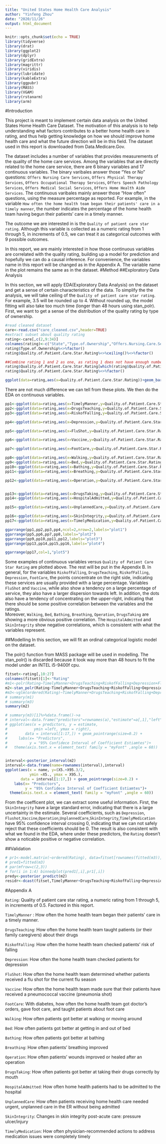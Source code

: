```yaml
---
title: "United States Home Health Care Analysis"
author: "Yinfeng Zhou"
date: "2020/11/26"
output: html_document
---
```


```r
knitr::opts_chunk$set(echo = TRUE)
library(tidyverse)
library(drat)
library(ggplot2)
library(dplyr)
library(gridExtra)
library(magrittr)
library(viridis)
library(lubridate)
library(kableExtra)
library(ggpubr)
library(MASS)
library(VGAM)
library(rstanarm)
library(arm)
```

#Introduction

This project is meant to implement certain data analysis on the United States Home Health Care Dataset. The motivation of this analysis is to help understanding what factors contributes to a better home health care in rating, and thus help getting knowledge on how we should improve home health care and what the future direction will be in this field. The dataset used in this report is downloaded from Data.Medicare.Gov.

The dataset includes a number of variables that provides measurements of the quality of the home care services. Among the variables that are directly related to the home care service, there are 6 binary variables and 17 continuous variables. The binary varibales answer those "Yes or No" questions: `Offers Nursing Care Services`, `Offers Physical Therapy Services`, `Offers Occupational Therapy Services`, `Offers Speech Pathology Services`, `Offers Medical Social Services`, `Offers Home Health Aide Services`. The continuous varibales mainly answer those "How often" questions, using the measure percentage as reported. For example, in the variable `How often the home health team began their patients' care in a timely manner`, the number indicates the percentage of the home health team having begun their patients' care in a timely manner.    

The outcome we are interested in is the `Quality of patient care star rating`. Although this variable is collected as a numeric rating from 1 through 5, in increments of 0.5, we can treat it as categorical outcomes with 9 possible outcomes. 

In this report, we are mainly interested in how those continuous variables are correlated with the quality rating, building up a model for prediction and hopefully we can do a causal inference. For convenience, the variables name in this report will be changed as in the Appendix A. The variable name in the plot remains the same as in the dataset.
#Method
##Exploratory Data Analysis

In this section, we will apply EDA(Exploratory Data Analysis) on the dataset and get a sense of certain characteristics of the data. To simplify the the analysis, we will take ceiling of the `Quality of patient care star rating`. For example, 3.5 will be rounded up to 4. Without rounded up, the model fitting will also take too much time (longer than 48 hours using stan_polr).    
First, we want to get a sense of the distribution of the quality rating by type of ownership.

```r
#read cleaned dataset
care<-read.csv("care_cleaned.csv",header=TRUE)
#extract subset about quality rating
rating<-care[,c(2,9:34)]
colnames(rating)<-c("State","Type.of.Ownership","Offers.Nursing.Care.Services","Offers.Physical.Therapy.Services",                                                                                     "Offers.Occupational.Therapy.Services" ,                                                                   "Offers.Speech.Pathology.Services" ,                                                                        "Offers.Medical.Social.Services" ,                                                                          "Offers.Home.Health.Aide.Services",                                                                        "Date.Certified"            ,                                                                              "Quality.of.Patient.Care.Star.Rating", "TimelyManner","DrugsTeaching","RiskofFalling","Depression","FluShot","Vaccine","FootCare","Walking","Bed","Bathing","Breathing","Operation","DrugsTaking","HospitalAdmitted","UnplannedCare","SkinIntegrity","TimelyMedication")
rating$Type.of.Ownership%<>%factor()
rating$Quality.of.Patient.Care.Star.Rating%<>%ceiling()%<>%factor()
```

```r
##Combine rating 1 and 2 as one, as rating 1 does not have enough number
rating$Quality.of.Patient.Care.Star.Rating[which(rating$Quality.of.Patient.Care.Star.Rating==1)]<-2
rating$Quality.of.Patient.Care.Star.Rating%<>%factor()

ggplot(data=rating,aes(x=Quality.of.Patient.Care.Star.Rating))+geom_bar(stat="count",aes(fill=Type.of.Ownership))+geom_vline(aes(xintercept=mean(Quality.of.Patient.Care.Star.Rating)),color="red")

```


There are not much difference we can tell from these plots. We then do the EDA on continuous variables.

```r
pp1<-ggplot(data=rating,aes(x=TimelyManner,y=Quality.of.Patient.Care.Star.Rating))+geom_point(size=0.01)+geom_jitter(size=0.01)+ylab("Rating")
pp2<-ggplot(data=rating,aes(x=DrugsTeaching,y=Quality.of.Patient.Care.Star.Rating))+geom_point(size=0.01)+geom_jitter(size=0.01)+ylab("Rating")
pp3<-ggplot(data=rating,aes(x=RiskofFalling,y=Quality.of.Patient.Care.Star.Rating))+geom_point(size=0.01)+geom_jitter(size=0.01)+ylab("Rating")

pp4<-ggplot(data=rating,aes(x=Depression,y=Quality.of.Patient.Care.Star.Rating))+geom_point(size=0.01)+geom_jitter(size=0.01)+ylab("Rating")

pp5<-ggplot(data=rating,aes(x=FluShot,y=Quality.of.Patient.Care.Star.Rating))+geom_point(size=0.01)+geom_jitter(size=0.01)+ylab("Rating")

pp6<-ggplot(data=rating,aes(x=Vaccine,y=Quality.of.Patient.Care.Star.Rating))+geom_point(size=0.01)+geom_jitter(size=0.01)+ylab("Rating")

pp7<-ggplot(data=rating,aes(x=FootCare,y=Quality.of.Patient.Care.Star.Rating))+geom_point(size=0.01)+geom_jitter(size=0.01)+ylab("Rating")

pp8<-ggplot(data=rating,aes(x=Walking,y=Quality.of.Patient.Care.Star.Rating))+geom_point(size=0.01)+geom_jitter(size=0.01)+ylab("Rating")
pp9<-ggplot(data=rating,aes(x=Bed,y=Quality.of.Patient.Care.Star.Rating))+geom_point(size=0.01)+geom_jitter(size=0.01)+ylab("Rating")
pp10<-ggplot(data=rating,aes(x=Bathing,y=Quality.of.Patient.Care.Star.Rating))+geom_point(size=0.01)+geom_jitter(size=0.01)+ylab("Rating")
pp11<-ggplot(data=rating,aes(x=Breathing,y=Quality.of.Patient.Care.Star.Rating))+geom_point(size=0.01)+geom_jitter(size=0.01)+ylab("Rating")

pp12<-ggplot(data=rating,aes(x=Operation,y=Quality.of.Patient.Care.Star.Rating))+geom_point(size=0.01)+geom_jitter(size=0.01)+ylab("Rating")


pp13<-ggplot(data=rating,aes(x=DrugsTaking,y=Quality.of.Patient.Care.Star.Rating))+geom_point(size=0.01)+geom_jitter(size=0.01)+ylab("Rating")
pp14<-ggplot(data=rating,aes(x=HospitalAdmitted,y=Quality.of.Patient.Care.Star.Rating))+geom_point(size=0.01)+geom_jitter(size=0.01)+ylab("Rating")

pp15<-ggplot(data=rating,aes(x=UnplannedCare,y=Quality.of.Patient.Care.Star.Rating))+geom_point(size=0.01)+geom_jitter(size=0.01)+ylab("Rating")

pp16<-ggplot(data=rating,aes(x=SkinIntegrity,y=Quality.of.Patient.Care.Star.Rating))+geom_point(size=0.01)+geom_jitter(size=0.01)+ylab("Rating")
pp17<-ggplot(data=rating,aes(x=TimelyMedication,y=Quality.of.Patient.Care.Star.Rating))+geom_point(size=0.01)+geom_jitter(size=0.01)+ylab("Rating")

ggarrange(pp1,pp2,pp3,pp4,ncol=2,nrow=2,labels="plot1")
ggarrange(pp5,pp6,pp7,pp8,labels="plot2")
ggarrange(pp9,pp10,pp11,pp12,labels="plot3")
ggarrange(pp13,pp14,pp15,pp16,labels="plot4")

ggarrange(pp17,col=1,"plot5")

```
Some examples of  continuous variables versus `Quality of Patient Care Star Rating` are plotted above. The rest will be put in the Appendix B. In general, for the variables `RiskofFalling`, `DrugsTeaching`, `RiskofFalling`, `Depression`, `FootCare`, the points concentrate on the right side, indicating these services are usually provided with a large percentage. Variables `FluShot` and `Vaccine`, while also show a tendency on a large percentage of service, they also have a larger dispersion towards left. In addition, the dots also have a tendency of concentrating on the upper-right, indicating that there should be some positive correlation between the variables and the ratings.     
Moreover, `Walking`, `Bed`, `Bathing`, `Breathing`, `Operation`, `DrugsTaking` are showing a more obvious positive correlation. The `HospitalAdmitted` and `SkinIntegrity` show negative correlations, which is consistent with what the variables represent.

##Modelling
In this section, we will fit an ordinal categorical logistic model on the dataset. 


The polr() function from MASS package will be used in modelling. The stan_polr() is discarded because it took way more than 48 hours to fit the model under an INTEL i5-9400f cpu. 
```r
fitset<-rating[,10:27]
colnames(fitset)[1]<-"Rating"
#m1<-polr(Rating~TimelyManner+DrugsTeaching+RiskofFalling+Depression+FluShot+Vaccine+FootCare+Walking+Bed+Bathing+Breathing+Operation+DrugsTaking+HospitalAdmitted+UnplannedCare+SkinIntegrity+TimelyMedication,data=fitset,Hess=TRUE)
m2<-stan_polr(Rating~TimelyManner+DrugsTeaching+RiskofFalling+Depression+FluShot+Vaccine+FootCare+Walking+Bed+Bathing+Breathing+Operation+DrugsTaking+HospitalAdmitted+UnplannedCare+SkinIntegrity+TimelyMedication,data=fitset,prior=R2(0.3,"mean"))
#m3<-vglm(ordered(Rating)~TimelyManner+DrugsTeaching+RiskofFalling+Depression+FluShot+Vaccine+FootCare+Walking+Bed+Bathing+Breathing+Operation+DrugsTaking+HospitalAdmitted+UnplannedCare+SkinIntegrity+TimelyMedication,data=fitset,family=cumulative(parallel = TRUE))
# summary(m1)
# summary(m3)
summary(m2)
```


```r
# summary(m3)[1]%>%data.frame()->a
# interval<-data.frame("predictors"=rownames(a),"estimate"=a[,1],"left"=a[,1]-2*a[,2],"right"=a[,1]+2*a[,2])
# ggplot(aes(x = predictors, y = estimate,
#            ymin =left, ymax = right),
#        data = interval[1:17,]) + geom_pointrange(size=0.2) +
#     labs(x= "Predictors",
#          y = "95% Confidece Interval of Coefficient Estiamtes")+
#   theme(axis.text.x = element_text( family = "myFont" ,angle = 60))


interval<-posterior_interval(m2)
interval<-data.frame(name=rownames(interval),interval)
ggplot(aes(x = name, y=(X5.+X95.)/2,
           ymin =X5., ymax = X95.),
       data = interval[1:17,]) + geom_pointrange(size=0.2) +
    labs(x= "Predictors",
         y = "95% Confidece Interval of Coefficient Estiamtes")+
  theme(axis.text.x = element_text( family = "myFont" ,angle = 60))


```
From the coefficent plot, we can extract some useful information. First, the `SkinIntegrity` have a large standard error, indicating that there is a large uncertainty in the estimate. Several coefficients, such as `Depression`, `Flushot`,`Vaccine`,`Operation`,`UnplannedCare`,`SkinIntegrity`,`TimelyMedication` have 95% confidence interval crossing 0, indicating that we can not safely reject that these coefficients should be 0. The result is also consistent with what we found in the EDA, where under these predictors, the `Rating` doesn't show a noticable positive or negative correlation.

##Validation
```r
# pr1<-model.matrix(~ordered(Rating), data=fitset[rownames(fitted(m3)),])-fitted(m3)
# pred1=fitted(m3)
# par(mfrow=c(2,3))
# for(i in 1:4) binnedplot(pred1[,i],pr1[,i])
predy<-posterior_predict(m2)
residr<-dcast(fitset,TimelyManner+DrugsTeaching+RiskofFalling+Depression+FluShot+Vaccine+FootCare+Walking+Bed+Bathing+Breathing+Operation+DrugsTaking+HospitalAdmitted+UnplannedCare+SkinIntegrity+TimelyMedication~Rating,value.var="freq"[,3:5]-predy)

```


#Appendix A

`Rating`: Quality of patient care star rating, a numeric rating from 1 through 5, in increments of 0.5. Factored in this report.

`TimelyManner` : How often the home health team began their patients' care in a timely manner.

`DrugsTeaching`: How often the home health team taught patients (or their family caregivers) about their drugs

`RiskofFalling`: How often the home health team checked patients' risk of falling

`Depression`: How often the home health team checked patients for depression

`FluShot`: How often the home health team determined whether patients received a flu shot for the current flu season

`Vaccine`: How often the home health team made sure that their patients have received a pneumococcal vaccine (pneumonia shot)

`FootCare`: With diabetes, how often the home health team got doctor's orders, gave foot care, and taught patients about foot care

`Walking`: How often patients got better at walking or moving around

`Bed`: How often patients got better at getting in and out of bed

`Bathing`: How often patients got better at bathing

`Breathing`: How often patients' breathing improved

`Operation`: How often patients' wounds improved or healed after an operation

`DrugsTaking`: How often patients got better at taking their drugs correctly by mouth

`HospitalAdmitted`: How often home health patients had to be admitted to the hospital

`UnplannedCare`: How often patients receiving home health care needed urgent, unplanned care in the ER without being admitted

`SkinIntegrity`: Changes in skin integrity post-acute care: pressure ulcer/injury

`TimelyMedication`: How often physician-recommended actions to address medication issues were completely timely






